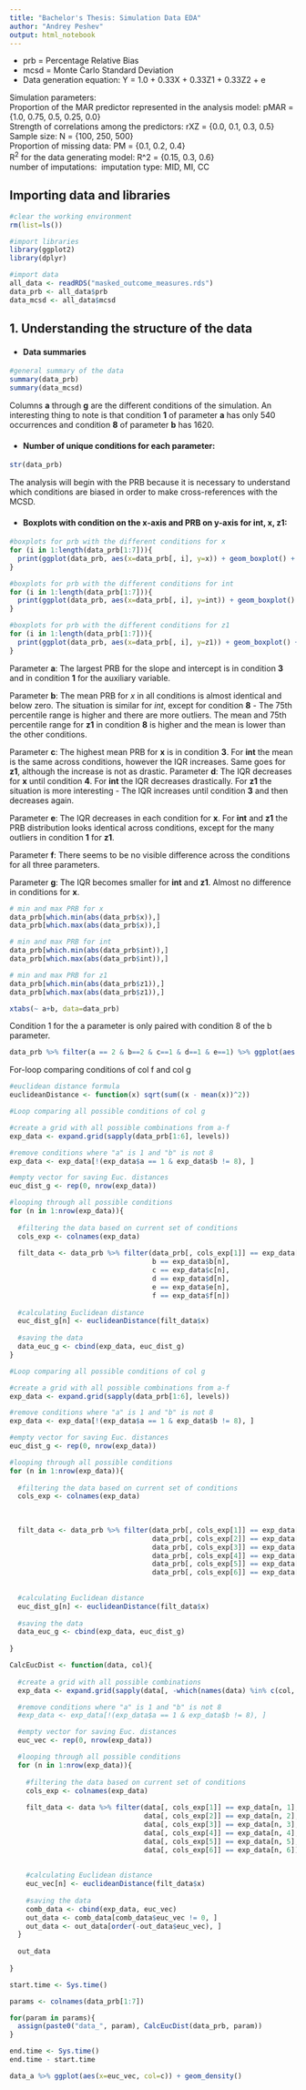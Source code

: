 ```yaml
---
title: "Bachelor's Thesis: Simulation Data EDA"
author: "Andrey Peshev"
output: html_notebook
---
```

* prb = Percentage Relative Bias  
* mcsd = Monte Carlo Standard Deviation\
* Data generation equation: Y = 1.0 + 0.33X + 0.33Z1 + 0.33Z2 + e\

Simulation parameters: \
Proportion of the MAR predictor represented in the analysis model: pMAR = {1.0, 0.75, 0.5, 0.25, 0.0}\
Strength of correlations among the predictors: rXZ = {0.0, 0.1, 0.3, 0.5}\
Sample size: N = {100, 250, 500}\
Proportion of missing data: PM = {0.1, 0.2, 0.4}\
R^2^ for the data generating model: R^2 = {0.15, 0.3, 0.6}\
number of imputations:\ 
imputation type: MID, MI, CC 


## Importing data and libraries
```r
#clear the working environment 
rm(list=ls())

#import libraries
library(ggplot2)
library(dplyr)

#import data
all_data <- readRDS("masked_outcome_measures.rds")
data_prb <- all_data$prb
data_mcsd <- all_data$mcsd
```

## 1. Understanding the structure of the data 
+ #### Data summaries\

```r
#general summary of the data
summary(data_prb)
summary(data_mcsd)
```
Columns **a** through **g** are the different conditions of the simulation. An interesting thing to note is that condition **1** of parameter **a** has only 540 occurrences and condition **8** of parameter **b** has 1620.\

+ #### Number of unique conditions for each parameter:\
```r
str(data_prb)
```
The analysis will begin with the PRB because it is necessary to understand which conditions are biased in order to make cross-references with the MCSD.

+ #### Boxplots with condition on the x-axis and PRB on y-axis for int, x, z1:\
```r
#boxplots for prb with the different conditions for x
for (i in 1:length(data_prb[1:7])){
  print(ggplot(data_prb, aes(x=data_prb[, i], y=x)) + geom_boxplot() + xlab(colnames(data_prb[i])))
}
```
```r
#boxplots for prb with the different conditions for int
for (i in 1:length(data_prb[1:7])){
  print(ggplot(data_prb, aes(x=data_prb[, i], y=int)) + geom_boxplot() + xlab(colnames(data_prb[i])))
}
```
```r
#boxplots for prb with the different conditions for z1
for (i in 1:length(data_prb[1:7])){
  print(ggplot(data_prb, aes(x=data_prb[, i], y=z1)) + geom_boxplot() + xlab(colnames(data_prb[i])))
}
```
Parameter **a**: The largest PRB for the slope and intercept is in condition **3** and in condition **1** for the auxiliary variable.\

Parameter **b**: The mean PRB for *x* in all conditions is almost identical and below zero. The situation is similar for *int*, except for condition **8** - The 75th percentile range is higher and there are more outliers. The mean and 75th percentile range for **z1** in condition **8** is higher and the mean is lower than the other conditions. 

Parameter **c**: The highest mean PRB for **x** is in condition **3**. For **int** the mean is the same across conditions, however the IQR increases. Same goes for **z1**, although the increase is not as drastic. 
Parameter **d**: The IQR decreases for **x** until condition **4**. For **int** the IQR decreases drastically. For **z1** the situation is more interesting - The IQR increases until condition **3** and then decreases again. 

Parameter **e**: The IQR decreases in each condition for **x**. For **int** and **z1** the PRB distribution looks identical across conditions, except for the many outliers in condition **1** for **z1**. 

Parameter **f**: There seems to be no visible difference across the conditions for all three parameters. 

Parameter **g**: The IQR becomes smaller for **int** and **z1**.  Almost no difference in conditions for **x**. 

```r
# min and max PRB for x
data_prb[which.min(abs(data_prb$x)),]
data_prb[which.max(abs(data_prb$x)),]

# min and max PRB for int
data_prb[which.min(abs(data_prb$int)),]
data_prb[which.max(abs(data_prb$int)),]

# min and max PRB for z1
data_prb[which.min(abs(data_prb$z1)),]
data_prb[which.max(abs(data_prb$z1)),]
```

```r
xtabs(~ a+b, data=data_prb)
```
Condition 1 for the a parameter is only paired with condition 8 of the b parameter.
```r
data_prb %>% filter(a == 2 & b==2 & c==1 & d==1 & e==1) %>% ggplot(aes(x=g, y=x)) + geom_boxplot()
```

For-loop comparing conditions of col f and col g

```r
#euclidean distance formula 
euclideanDistance <- function(x) sqrt(sum((x - mean(x))^2))
```

```r
#Loop comparing all possible conditions of col g 

#create a grid with all possible combinations from a-f
exp_data <- expand.grid(sapply(data_prb[1:6], levels))

#remove conditions where "a" is 1 and "b" is not 8
exp_data <- exp_data[!(exp_data$a == 1 & exp_data$b != 8), ]

#empty vector for saving Euc. distances
euc_dist_g <- rep(0, nrow(exp_data))

#looping through all possible conditions
for (n in 1:nrow(exp_data)){
  
  #filtering the data based on current set of conditions
  cols_exp <- colnames(exp_data)
  
  filt_data <- data_prb %>% filter(data_prb[, cols_exp[1]] == exp_data[n, 1], 
                                   b == exp_data$b[n], 
                                   c == exp_data$c[n], 
                                   d == exp_data$d[n], 
                                   e == exp_data$e[n], 
                                   f == exp_data$f[n])
  
  #calculating Euclidean distance
  euc_dist_g[n] <- euclideanDistance(filt_data$x)
  
  #saving the data
  data_euc_g <- cbind(exp_data, euc_dist_g)
}

```

```r
#Loop comparing all possible conditions of col g 

#create a grid with all possible combinations from a-f
exp_data <- expand.grid(sapply(data_prb[1:6], levels))

#remove conditions where "a" is 1 and "b" is not 8
exp_data <- exp_data[!(exp_data$a == 1 & exp_data$b != 8), ]

#empty vector for saving Euc. distances
euc_dist_g <- rep(0, nrow(exp_data))

#looping through all possible conditions
for (n in 1:nrow(exp_data)){
  
  #filtering the data based on current set of conditions
  cols_exp <- colnames(exp_data)
  
  
  
  filt_data <- data_prb %>% filter(data_prb[, cols_exp[1]] == exp_data[n, 1], 
                                   data_prb[, cols_exp[2]] == exp_data[n, 2], 
                                   data_prb[, cols_exp[3]] == exp_data[n, 3], 
                                   data_prb[, cols_exp[4]] == exp_data[n, 4], 
                                   data_prb[, cols_exp[5]] == exp_data[n, 5], 
                                   data_prb[, cols_exp[6]] == exp_data[n, 6])
  
  
  #calculating Euclidean distance
  euc_dist_g[n] <- euclideanDistance(filt_data$x)
  
  #saving the data
  data_euc_g <- cbind(exp_data, euc_dist_g)
  
}

```

```r
CalcEucDist <- function(data, col){
  
  #create a grid with all possible combinations 
  exp_data <- expand.grid(sapply(data[, -which(names(data) %in% c(col, "int", "x", "z1"))], levels))

  #remove conditions where "a" is 1 and "b" is not 8
  #exp_data <- exp_data[!(exp_data$a == 1 & exp_data$b != 8), ]

  #empty vector for saving Euc. distances
  euc_vec <- rep(0, nrow(exp_data))

  #looping through all possible conditions
  for (n in 1:nrow(exp_data)){
  
    #filtering the data based on current set of conditions
    cols_exp <- colnames(exp_data)
  
    filt_data <- data %>% filter(data[, cols_exp[1]] == exp_data[n, 1], 
                                 data[, cols_exp[2]] == exp_data[n, 2], 
                                 data[, cols_exp[3]] == exp_data[n, 3], 
                                 data[, cols_exp[4]] == exp_data[n, 4], 
                                 data[, cols_exp[5]] == exp_data[n, 5], 
                                 data[, cols_exp[6]] == exp_data[n, 6])
  
  
    #calculating Euclidean distance
    euc_vec[n] <- euclideanDistance(filt_data$x)
    
    #saving the data
    comb_data <- cbind(exp_data, euc_vec)
    out_data <- comb_data[comb_data$euc_vec != 0, ]
    out_data <- out_data[order(-out_data$euc_vec), ]
  }
  
  out_data
  
}

```

```r

start.time <- Sys.time()

params <- colnames(data_prb[1:7])

for(param in params){
  assign(paste0("data_", param), CalcEucDist(data_prb, param))
}

end.time <- Sys.time()
end.time - start.time

```

```r

data_a %>% ggplot(aes(x=euc_vec, col=c)) + geom_density()

```


